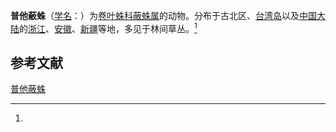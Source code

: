 {{Speciesbox
| name = 普他蔽蛛
| status = 
| status_system = 
| image = 
| genus = Lathys
| species = puta
| authority = (Cambridge, 1864)<ref name='id14048'>{{cite web| url =http://www.bioinfo.cn/db05/BjdwSpecies.php?action=view&id=14048| title =普他蔽蛛| work =《中国动物物种编目数据库》| publisher =中国科学院微生物研究所| author =中国科学院动物研究所| accessdate =2009-04-28| deadurl =yes| archiveurl =https://web.archive.org/web/20160305035735/http://www.bioinfo.cn/db05/BjdwSpecies.php?action=view&id=14048| archivedate =2016-03-05}}</ref>
}}

'''普他蔽蛛'''（[[学名|学名]]：{{lang|la|''Lathys puta''}}）为[[卷叶蛛科|卷叶蛛科]][[蔽蛛属|蔽蛛属]]的动物。分布于古北区、[[台湾岛|台湾岛]]以及[[中国大陆|中国大陆]]的[[浙江|浙江]]、[[安徽|安徽]]、[[新疆|新疆]]等地，多见于林间草丛。<ref name='id14048'/>

== 参考文献 ==
{{reflist}}

{{Wikispecies|Lathys puta}}

[[Category:蔽蛛属|普他蔽蛛]]


{{蜘蛛小作品}}